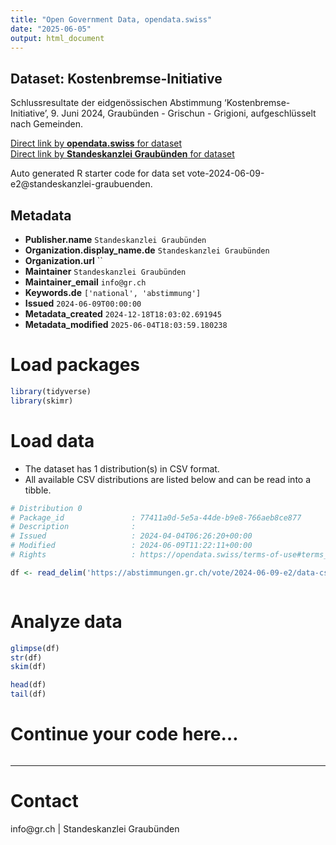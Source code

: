 ```yaml
---
title: "Open Government Data, opendata.swiss"
date: "2025-06-05"
output: html_document
---
```


## Dataset: Kostenbremse-Initiative

Schlussresultate der eidgenössischen Abstimmung 'Kostenbremse-Initiative', 9. Juni 2024, Graubünden - Grischun - Grigioni, aufgeschlüsselt nach Gemeinden.

[Direct link by **opendata.swiss** for dataset](https://opendata.swiss/de/dataset/kostenbremse-initiative)<br>
[Direct link by **Standeskanzlei Graubünden** for dataset](https://abstimmungen.gr.ch/vote/2024-06-09-e2/data)

Auto generated R starter code for data set vote-2024-06-09-e2@standeskanzlei-graubuenden.

## Metadata

- **Publisher.name** `Standeskanzlei Graubünden`
- **Organization.display_name.de** `Standeskanzlei Graubünden`
- **Organization.url** ``
- **Maintainer** `Standeskanzlei Graubünden`
- **Maintainer_email** `info@gr.ch`
- **Keywords.de** `['national', 'abstimmung']`
- **Issued** `2024-06-09T00:00:00`
- **Metadata_created** `2024-12-18T18:03:02.691945`
- **Metadata_modified** `2025-06-04T18:03:59.180238`


# Load packages

```r

library(tidyverse)
library(skimr)

```

# Load data

-   The dataset has 1 distribution(s) in CSV format.
-   All available CSV distributions are listed below and can be read into a tibble.

```r

# Distribution 0
# Package_id               : 77411a0d-5e5a-44de-b9e8-766aeb8ce877
# Description              : 
# Issued                   : 2024-04-04T06:26:20+00:00
# Modified                 : 2024-06-09T11:22:11+00:00
# Rights                   : https://opendata.swiss/terms-of-use#terms_by

df <- read_delim('https://abstimmungen.gr.ch/vote/2024-06-09-e2/data-csv')



```

# Analyze data

```r

glimpse(df)
str(df)
skim(df)

head(df)
tail(df)

```

# Continue your code here...

```r

```

------------------------------------------------------------------------

# Contact

info@gr.ch | Standeskanzlei Graubünden
